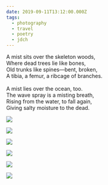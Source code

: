 ```yaml
---
date: 2019-09-11T13:12:00.000Z
tags:
  - photography
  - travel
  - poetry
  - jdch
---
```

A mist sits over the skeleton woods,<br/>
Where dead trees lie like bones,<br/>
Old trunks like spines—bent, broken,<br/>
A tibia, a femur, a ribcage of branches.<br/><br/>
A mist lies over the ocean, too.<br/>
The wave spray is a misting breath,<br/>
Rising from the water, to fall again,<br/>
Giving salty moisture to the dead.

![](../../assets/photos/20190911-IMG_2772.jpg)

![](../../assets/photos/20190911-IMG_2777.jpg)

![](../../assets/photos/20190911-IMG_2789.jpg)

![](../../assets/photos/20190911-IMG_2783.jpg)

![](../../assets/photos/20190911-IMG_2831.jpg)

![](../../assets/photos/20190911-IMG_2808.jpg)
